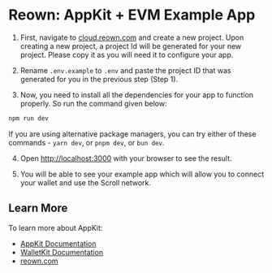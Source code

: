 # Reown: AppKit + EVM Example App

1. First, navigate to [cloud.reown.com](https://cloud.reown.com) and create a new project. Upon creating a new project, a project Id will be generated for your new project. Please copy it as you will need it to configure your app.

2. Rename `.env.example` to `.env` and paste the project ID that was generated for you in the previous step (Step 1).

3. Now, you need to install all the dependencies for your app to function properly. So run the command given below:

```bash
npm run dev
```

If you are using alternative package managers, you can try either of these commands - `yarn dev`, or `pnpm dev`, or `bun dev`.

4. Open [http://localhost:3000](http://localhost:3000) with your browser to see the result.

5. You will be able to see your example app which will allow you to connect your wallet and use the Scroll network.

## Learn More

To learn more about AppKit:

- [AppKit Documentation](https://docs.reown.com/appkit/overview)
- [WalletKit Documentation](https://docs.reown.com/walletkit/overview) 
- [reown.com](https://reown.com/) 
